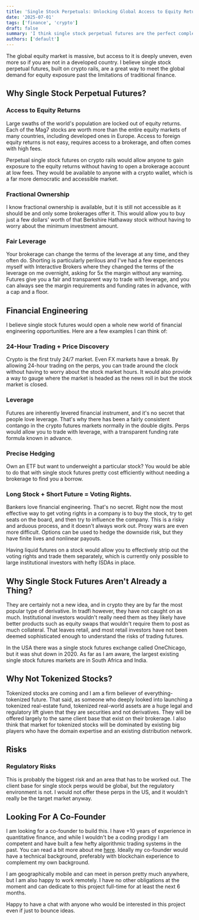 ```yaml
---
title: 'Single Stock Perpetuals: Unlocking Global Access to Equity Returns (+ Looking For A Co-Founder)'
date: '2025-07-01'
tags: ['finance', 'crypto']
draft: false
summary: 'I think single stock perpetual futures are the perfect complement to tokenized stocks. I am looking for a co-founder to build this with.'
authors: ['default']
---
```


The global equity market is massive, but access to it is deeply uneven, even more so if you are not in a developed country.
I believe single stock perpetual futures, built on crypto rails, are a great way to meet the global demand for
equity exposure past the limitations of traditional finance.

## Why Single Stock Perpetual Futures?

### Access to Equity Returns

Large swaths of the world's population are locked out of equity returns. Each of the Mag7 stocks are worth more than the entire
equity markets of many countries, including developed ones in Europe. Access to foreign equity returns is not easy,
requires access to a brokerage, and often comes with high fees.

Perpetual single stock futures on crypto rails would allow anyone to gain exposure to the equity returns without having to open a brokerage account
at low fees. They would be available to anyone with a crypto wallet, which is a far more democratic and accessible market.

### Fractional Ownership

I know fractional ownership is available, but it is still not accessible as it should be and only some brokerages offer it. This would allow you
to buy just a few dollars' worth of that Berkshire Hathaway stock without having to worry about the minimum investment amount.

### Fair Leverage

Your brokerage can change the terms of the leverage at any time, and they often do. Shorting is particularly perilous and I've had a few
experiences myself with Interactive Brokers where they changed the terms of the leverage on me overnight, asking for 5x the margin without any warning.
Futures give you a fair and transparent way to trade with leverage, and you can always see the margin requirements and
funding rates in advance, with a cap and a floor.


## Financial Engineering

I believe single stock futures would open a whole new world of financial engineering opportunities. Here are a few examples I can think of:

### 24-Hour Trading + Price Discovery

Crypto is the first truly 24/7 market. Even FX markets have a break. By allowing 24-hour trading on the perps, you can trade
around the clock without having to worry about the stock market hours. It would also provide a way to gauge where the market is headed
as the news roll in but the stock market is closed.

### Leverage

Futures are inherently levered financial instrument, and it's no secret that people love leverage. That's why there has been a fairly consistent contango in the crypto futures markets normally
in the double digits. Perps would allow you to trade with leverage, with a transparent funding rate formula known in advance.

### Precise Hedging

Own an ETF but want to underweight a particular stock? You would be able to do that with single stock futures pretty cost efficiently without
needing a brokerage to find you a borrow.

### Long Stock + Short Future = Voting Rights.

Bankers love financial engineering. That's no secret. Right now the most effective way to get voting rights in a company is to buy the stock,
try to get seats on the board, and then try to influence the company. This is a risky and arduous process, and it doesn't always work out.
Proxy wars are even more difficult. Options can be used to hedge the downside risk, but they have finite lives and nonlinear payouts.

Having liquid futures on a stock would allow you to effectively strip out the voting rights and trade them separately, which is currently
only possible to large institutional investors with hefty ISDAs in place.

## Why Single Stock Futures Aren't Already a Thing?

They are certainly not a new idea, and in crypto they are by far the most popular type of derivative. In tradfi however, they have not caught on as much.
Institutional investors wouldn't really need them as they likely have better products such as equity swaps that wouldn't require them
to post as much collateral. That leaves retail, and most retail investors have not been deemed sophisticated enough to understand the risks of trading futures.

In the USA there was a single stock futures exchange called OneChicago, but it was shut down in 2020. As far as I am aware, the largest
existing single stock futures markets are in South Africa and India.

## Why Not Tokenized Stocks?

Tokenized stocks are coming and I am a firm believer of everything-tokenized future. That said, as someone who deeply looked into
launching a tokenized real-estate fund, tokenized real-world assets are a huge legal and regulatory lift given that they
are securities and not derivatives. They will be offered largely to the same client base that exist on their brokerage.
I also think that market for tokenized stocks will be dominated by existing big players
who have the domain expertise and an existing distribution network.

## Risks

### Regulatory Risks

This is probably the biggest risk and an area that has to be worked out. The client base for single stock perps would be global, but the regulatory environment is not.
I would not offer these perps in the US, and it wouldn't really be the target market anyway.

## Looking For A Co-Founder

I am looking for a co-founder to build this. I have +10 years of experience in quantitative finance, and while I wouldn't be a coding prodigy
I am competent and have built a few hefty algorithmic trading systems in the past. You can read a bit more about me [here](https://kaveh.page/about).
Ideally my co-founder would have a technical background, preferably with blockchain experience to complement my own background.

I am geographically mobile and can meet in person pretty much anywhere, but I am also happy to work remotely. I have no other obligations
at the moment and can dedicate to this project full-time for at least the next 6 months.

Happy to have a chat with anyone who would be interested in this project even if just to bounce ideas.





